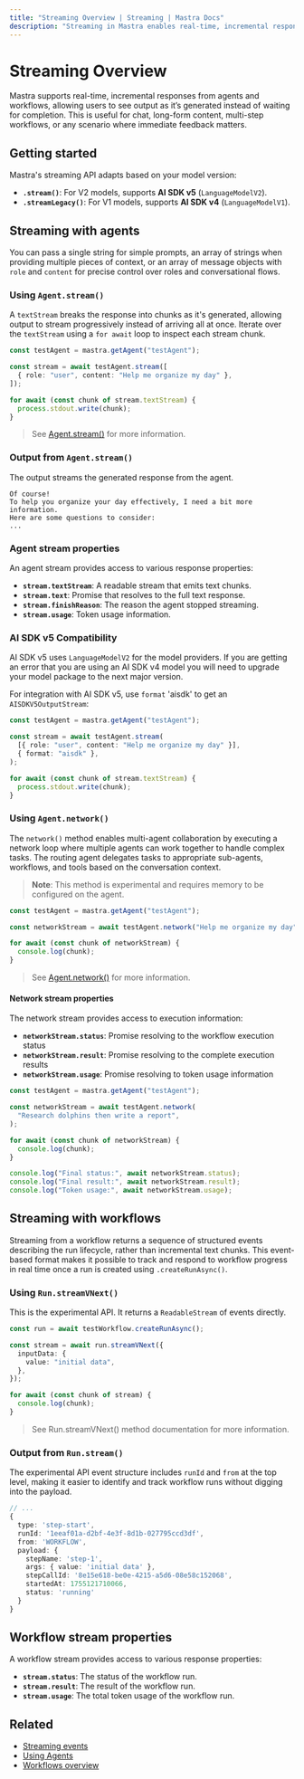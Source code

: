 ```yaml
---
title: "Streaming Overview | Streaming | Mastra Docs"
description: "Streaming in Mastra enables real-time, incremental responses from both agents and workflows, providing immediate feedback as AI-generated content is produced."
---
```


# Streaming Overview

Mastra supports real-time, incremental responses from agents and workflows, allowing users to see output as it’s generated instead of waiting for completion. This is useful for chat, long-form content, multi-step workflows, or any scenario where immediate feedback matters.

## Getting started

Mastra's streaming API adapts based on your model version:

- **`.stream()`**: For V2 models, supports **AI SDK v5** (`LanguageModelV2`).
- **`.streamLegacy()`**: For V1 models, supports **AI SDK v4** (`LanguageModelV1`).

## Streaming with agents

You can pass a single string for simple prompts, an array of strings when providing multiple pieces of context, or an array of message objects with `role` and `content` for precise control over roles and conversational flows.

### Using `Agent.stream()`

A `textStream` breaks the response into chunks as it's generated, allowing output to stream progressively instead of arriving all at once. Iterate over the `textStream` using a `for await` loop to inspect each stream chunk.

```typescript {3,7} showLineNumbers copy
const testAgent = mastra.getAgent("testAgent");

const stream = await testAgent.stream([
  { role: "user", content: "Help me organize my day" },
]);

for await (const chunk of stream.textStream) {
  process.stdout.write(chunk);
}
```

> See [Agent.stream()](/reference/streaming/agents/stream) for more information.

### Output from `Agent.stream()`

The output streams the generated response from the agent.

```text
Of course!
To help you organize your day effectively, I need a bit more information.
Here are some questions to consider:
...
```

### Agent stream properties

An agent stream provides access to various response properties:

- **`stream.textStream`**: A readable stream that emits text chunks.
- **`stream.text`**: Promise that resolves to the full text response.
- **`stream.finishReason`**: The reason the agent stopped streaming.
- **`stream.usage`**: Token usage information.

### AI SDK v5 Compatibility

AI SDK v5 uses `LanguageModelV2` for the model providers. If you are getting an error that you are using an AI SDK v4 model you will need to upgrade your model package to the next major version.

For integration with AI SDK v5, use `format` 'aisdk' to get an `AISDKV5OutputStream`:

```typescript {5} showLineNumbers copy
const testAgent = mastra.getAgent("testAgent");

const stream = await testAgent.stream(
  [{ role: "user", content: "Help me organize my day" }],
  { format: "aisdk" },
);

for await (const chunk of stream.textStream) {
  process.stdout.write(chunk);
}
```

### Using `Agent.network()`

The `network()` method enables multi-agent collaboration by executing a network loop where multiple agents can work together to handle complex tasks. The routing agent delegates tasks to appropriate sub-agents, workflows, and tools based on the conversation context.

> **Note**: This method is experimental and requires memory to be configured on the agent.

```typescript {3,5-7} showLineNumbers copy
const testAgent = mastra.getAgent("testAgent");

const networkStream = await testAgent.network("Help me organize my day");

for await (const chunk of networkStream) {
  console.log(chunk);
}
```

> See [Agent.network()](/reference/agents/network) for more information.

#### Network stream properties

The network stream provides access to execution information:

- **`networkStream.status`**: Promise resolving to the workflow execution status
- **`networkStream.result`**: Promise resolving to the complete execution results
- **`networkStream.usage`**: Promise resolving to token usage information

```typescript {9-11} showLineNumbers copy
const testAgent = mastra.getAgent("testAgent");

const networkStream = await testAgent.network(
  "Research dolphins then write a report",
);

for await (const chunk of networkStream) {
  console.log(chunk);
}

console.log("Final status:", await networkStream.status);
console.log("Final result:", await networkStream.result);
console.log("Token usage:", await networkStream.usage);
```

## Streaming with workflows

Streaming from a workflow returns a sequence of structured events describing the run lifecycle, rather than incremental text chunks. This event-based format makes it possible to track and respond to workflow progress in real time once a run is created using `.createRunAsync()`.

### Using `Run.streamVNext()`

This is the experimental API. It returns a `ReadableStream` of events directly.

```typescript {3,9} showLineNumbers copy
const run = await testWorkflow.createRunAsync();

const stream = await run.streamVNext({
  inputData: {
    value: "initial data",
  },
});

for await (const chunk of stream) {
  console.log(chunk);
}
```

> See Run.streamVNext() method documentation for more information.

### Output from `Run.stream()`

The experimental API event structure includes `runId` and `from` at the top level, making it easier to identify and track workflow runs without digging into the payload.

```typescript
// ...
{
  type: 'step-start',
  runId: '1eeaf01a-d2bf-4e3f-8d1b-027795ccd3df',
  from: 'WORKFLOW',
  payload: {
    stepName: 'step-1',
    args: { value: 'initial data' },
    stepCallId: '8e15e618-be0e-4215-a5d6-08e58c152068',
    startedAt: 1755121710066,
    status: 'running'
  }
}
```

## Workflow stream properties

A workflow stream provides access to various response properties:

- **`stream.status`**: The status of the workflow run.
- **`stream.result`**: The result of the workflow run.
- **`stream.usage`**: The total token usage of the workflow run.

## Related

- [Streaming events](./events)
- [Using Agents](/docs/agents/overview)
- [Workflows overview](../workflows/overview)
